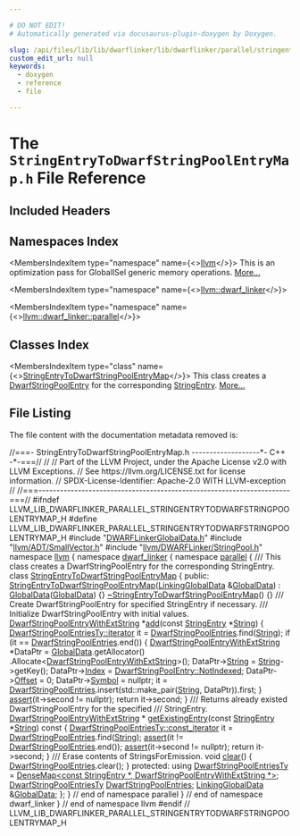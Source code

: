 ```yaml
---

# DO NOT EDIT!
# Automatically generated via docusaurus-plugin-doxygen by Doxygen.

slug: /api/files/lib/lib/dwarflinker/lib/dwarflinker/parallel/stringentrytodwarfstringpoolentrymap-h
custom_edit_url: null
keywords:
  - doxygen
  - reference
  - file

---
```





# The `StringEntryToDwarfStringPoolEntryMap.h` File Reference

<DoxygenPage pluginConfig={pluginConfig}>



## Included Headers

<IncludesList>
<IncludesListItem
  filePath="DWARFLinkerGlobalData.h"
  permalink="/docs/api/files/lib/lib/dwarflinker/lib/dwarflinker/parallel/dwarflinkerglobaldata-h"
  isLocal="true" />
<IncludesListItem
  filePath="llvm/ADT/SmallVector.h"
  permalink="/docs/api/files/include/include/llvm/include/llvm/adt/smallvector-h"
  isLocal="true" />
<IncludesListItem
  filePath="llvm/DWARFLinker/StringPool.h"
  permalink="/docs/api/files/include/include/llvm/include/llvm/dwarflinker/stringpool-h"
  isLocal="true" />
</IncludesList>

## Namespaces Index

<MembersIndex>

<MembersIndexItem
  type="namespace"
  name={<><a href="/docs/api/namespaces/llvm">llvm</a></>}>
This is an optimization pass for GlobalISel generic memory operations. <a href="/docs/api/namespaces/llvm/#details">More...</a>
</MembersIndexItem>

<MembersIndexItem
  type="namespace"
  name={<><a href="/docs/api/namespaces/llvm/dwarf-linker">llvm::dwarf_linker</a></>}>
</MembersIndexItem>

<MembersIndexItem
  type="namespace"
  name={<><a href="/docs/api/namespaces/llvm/dwarf-linker/parallel">llvm::dwarf_linker::parallel</a></>}>
</MembersIndexItem>

</MembersIndex>

## Classes Index

<MembersIndex>

<MembersIndexItem
  type="class"
  name={<><a href="/docs/api/classes/llvm/dwarf-linker/parallel/stringentrytodwarfstringpoolentrymap">StringEntryToDwarfStringPoolEntryMap</a></>}>
This class creates a <a href="/docs/api/structs/llvm/dwarfstringpoolentry">DwarfStringPoolEntry</a> for the corresponding <a href="/docs/api/namespaces/llvm/dwarf-linker/#a0b0094f2370abd91cc57b6d5476a599b">StringEntry</a>. <a href="/docs/api/classes/llvm/dwarf-linker/parallel/stringentrytodwarfstringpoolentrymap/#details">More...</a>
</MembersIndexItem>

</MembersIndex>


## File Listing

The file content with the documentation metadata removed is:

<ProgramListing>

<Link id="l00001" /><CodeLine lineNumber="1"><span class="doxyHighlightComment">//===- StringEntryToDwarfStringPoolEntryMap.h -------------------&#42;- C++ -&#42;-===//</span></CodeLine>
<Link id="l00002" /><CodeLine lineNumber="2"><span class="doxyHighlightComment">//</span></CodeLine>
<Link id="l00003" /><CodeLine lineNumber="3"><span class="doxyHighlightComment">// Part of the LLVM Project, under the Apache License v2.0 with LLVM Exceptions.</span></CodeLine>
<Link id="l00004" /><CodeLine lineNumber="4"><span class="doxyHighlightComment">// See https://llvm.org/LICENSE.txt for license information.</span></CodeLine>
<Link id="l00005" /><CodeLine lineNumber="5"><span class="doxyHighlightComment">// SPDX-License-Identifier: Apache-2.0 WITH LLVM-exception</span></CodeLine>
<Link id="l00006" /><CodeLine lineNumber="6"><span class="doxyHighlightComment">//</span></CodeLine>
<Link id="l00007" /><CodeLine lineNumber="7"><span class="doxyHighlightComment">//===----------------------------------------------------------------------===//</span></CodeLine>
<Link id="l00008" /><CodeLine lineNumber="8"></CodeLine>
<Link id="l00009" /><CodeLine lineNumber="9"><span class="doxyHighlightPreprocessor">#ifndef LLVM&#95;LIB&#95;DWARFLINKER&#95;PARALLEL&#95;STRINGENTRYTODWARFSTRINGPOOLENTRYMAP&#95;H</span></CodeLine>
<Link id="l00010" /><CodeLine lineNumber="10"><span class="doxyHighlightPreprocessor">#define LLVM&#95;LIB&#95;DWARFLINKER&#95;PARALLEL&#95;STRINGENTRYTODWARFSTRINGPOOLENTRYMAP&#95;H</span></CodeLine>
<Link id="l00011" /><CodeLine lineNumber="11"></CodeLine>
<Link id="l00012" /><CodeLine lineNumber="12"><span class="doxyHighlightPreprocessor">#include &quot;<a href="/docs/api/files/lib/lib/dwarflinker/lib/dwarflinker/parallel/dwarflinkerglobaldata-h">DWARFLinkerGlobalData.h</a>&quot;</span></CodeLine>
<Link id="l00013" /><CodeLine lineNumber="13"><span class="doxyHighlightPreprocessor">#include &quot;<a href="/docs/api/files/include/include/llvm/include/llvm/adt/smallvector-h">llvm/ADT/SmallVector.h</a>&quot;</span></CodeLine>
<Link id="l00014" /><CodeLine lineNumber="14"><span class="doxyHighlightPreprocessor">#include &quot;<a href="/docs/api/files/include/include/llvm/include/llvm/dwarflinker/stringpool-h">llvm/DWARFLinker/StringPool.h</a>&quot;</span></CodeLine>
<Link id="l00015" /><CodeLine lineNumber="15"></CodeLine>
<Link id="l00016" /><CodeLine lineNumber="16"><span class="doxyHighlightKeyword">namespace </span><span class="doxyHighlight"><a href="/docs/api/namespaces/llvm">llvm</a> &#123;</span></CodeLine>
<Link id="l00017" /><CodeLine lineNumber="17"><span class="doxyHighlightKeyword">namespace </span><span class="doxyHighlight"><a href="/docs/api/namespaces/llvm/dwarf-linker">dwarf&#95;linker</a> &#123;</span></CodeLine>
<Link id="l00018" /><CodeLine lineNumber="18"><span class="doxyHighlightKeyword">namespace </span><span class="doxyHighlight"><a href="/docs/api/namespaces/llvm/dwarf-linker/parallel">parallel</a> &#123;</span></CodeLine>
<Link id="l00019" /><CodeLine lineNumber="19"></CodeLine>
<Link id="l00020" /><CodeLine lineNumber="20"><span class="doxyHighlightComment">/// This class creates a DwarfStringPoolEntry for the corresponding StringEntry.</span></CodeLine>
<Link id="l00021" /><CodeLine lineNumber="21" lineLink="/docs/api/classes/llvm/dwarf-linker/parallel/stringentrytodwarfstringpoolentrymap"><span class="doxyHighlightKeyword">class </span><span class="doxyHighlight"><a href="/docs/api/classes/llvm/dwarf-linker/parallel/stringentrytodwarfstringpoolentrymap/#ae2ea039dc101f11aeb6e526103ba60d4">StringEntryToDwarfStringPoolEntryMap</a> &#123;</span></CodeLine>
<Link id="l00022" /><CodeLine lineNumber="22"><span class="doxyHighlightKeyword">public</span><span class="doxyHighlight">:</span></CodeLine>
<Link id="l00023" /><CodeLine lineNumber="23" lineLink="/docs/api/classes/llvm/dwarf-linker/parallel/stringentrytodwarfstringpoolentrymap/#ae2ea039dc101f11aeb6e526103ba60d4"><span class="doxyHighlight">  <a href="/docs/api/classes/llvm/dwarf-linker/parallel/stringentrytodwarfstringpoolentrymap/#ae2ea039dc101f11aeb6e526103ba60d4">StringEntryToDwarfStringPoolEntryMap</a>(<a href="/docs/api/classes/llvm/dwarf-linker/parallel/linkingglobaldata">LinkingGlobalData</a> &amp;<a href="/docs/api/classes/llvm/dwarf-linker/parallel/stringentrytodwarfstringpoolentrymap/#a12cc531a36c3440023472a58fde477ae">GlobalData</a>)</span></CodeLine>
<Link id="l00024" /><CodeLine lineNumber="24"><span class="doxyHighlight">      : <a href="/docs/api/classes/llvm/dwarf-linker/parallel/stringentrytodwarfstringpoolentrymap/#a12cc531a36c3440023472a58fde477ae">GlobalData</a>(<a href="/docs/api/classes/llvm/dwarf-linker/parallel/stringentrytodwarfstringpoolentrymap/#a12cc531a36c3440023472a58fde477ae">GlobalData</a>) &#123;&#125;</span></CodeLine>
<Link id="l00025" /><CodeLine lineNumber="25" lineLink="/docs/api/classes/llvm/dwarf-linker/parallel/stringentrytodwarfstringpoolentrymap/#a14d6976902936376f330ad73b9cbeb09"><span class="doxyHighlight">  <a href="/docs/api/classes/llvm/dwarf-linker/parallel/stringentrytodwarfstringpoolentrymap/#a14d6976902936376f330ad73b9cbeb09">~StringEntryToDwarfStringPoolEntryMap</a>() &#123;&#125;</span></CodeLine>
<Link id="l00026" /><CodeLine lineNumber="26"></CodeLine>
<Link id="l00027" /><CodeLine lineNumber="27"><span class="doxyHighlightComment">  /// Create DwarfStringPoolEntry for specified StringEntry if necessary.</span></CodeLine>
<Link id="l00028" /><CodeLine lineNumber="28"><span class="doxyHighlightComment">  /// Initialize DwarfStringPoolEntry with initial values.</span></CodeLine>
<Link id="l00029" /><CodeLine lineNumber="29" lineLink="/docs/api/classes/llvm/dwarf-linker/parallel/stringentrytodwarfstringpoolentrymap/#ad80767cd1b949a276d944c352d451e98"><span class="doxyHighlight">  <a href="/docs/api/structs/llvm/dwarfstringpoolentrywithextstring">DwarfStringPoolEntryWithExtString</a> &#42;<a href="/docs/api/classes/llvm/dwarf-linker/parallel/stringentrytodwarfstringpoolentrymap/#ad80767cd1b949a276d944c352d451e98">add</a>(</span><span class="doxyHighlightKeyword">const</span><span class="doxyHighlight"> <a href="/docs/api/namespaces/llvm/dwarf-linker/#a0b0094f2370abd91cc57b6d5476a599b">StringEntry</a> &#42;<a href="/docs/api/namespaces/llvm/#ac226f3d2b9ca090171a8e0a8cb92c343a27118326006d3829667a400ad23d5d98">String</a>) &#123;</span></CodeLine>
<Link id="l00030" /><CodeLine lineNumber="30"><span class="doxyHighlight">    <a href="/docs/api/classes/llvm/densemapbase/#a214e872d61db2ea8cb023f127cafd0b9">DwarfStringPoolEntriesTy::iterator</a> it = <a href="/docs/api/classes/llvm/dwarf-linker/parallel/stringentrytodwarfstringpoolentrymap/#af4f6296b02d899f3d572cbc972c848d9">DwarfStringPoolEntries</a>.find(<a href="/docs/api/namespaces/llvm/#ac226f3d2b9ca090171a8e0a8cb92c343a27118326006d3829667a400ad23d5d98">String</a>);</span></CodeLine>
<Link id="l00031" /><CodeLine lineNumber="31"></CodeLine>
<Link id="l00032" /><CodeLine lineNumber="32"><span class="doxyHighlight">    </span><span class="doxyHighlightKeywordFlow">if</span><span class="doxyHighlight"> (it == <a href="/docs/api/classes/llvm/dwarf-linker/parallel/stringentrytodwarfstringpoolentrymap/#af4f6296b02d899f3d572cbc972c848d9">DwarfStringPoolEntries</a>.end()) &#123;</span></CodeLine>
<Link id="l00033" /><CodeLine lineNumber="33"><span class="doxyHighlight">      <a href="/docs/api/structs/llvm/dwarfstringpoolentrywithextstring">DwarfStringPoolEntryWithExtString</a> &#42;DataPtr =</span></CodeLine>
<Link id="l00034" /><CodeLine lineNumber="34"><span class="doxyHighlight">          <a href="/docs/api/classes/llvm/dwarf-linker/parallel/stringentrytodwarfstringpoolentrymap/#a12cc531a36c3440023472a58fde477ae">GlobalData</a>.getAllocator()</span></CodeLine>
<Link id="l00035" /><CodeLine lineNumber="35"><span class="doxyHighlight">              .Allocate&lt;<a href="/docs/api/structs/llvm/dwarfstringpoolentrywithextstring">DwarfStringPoolEntryWithExtString</a>&gt;();</span></CodeLine>
<Link id="l00036" /><CodeLine lineNumber="36"><span class="doxyHighlight">      DataPtr-&gt;<a href="/docs/api/structs/llvm/dwarfstringpoolentrywithextstring/#ad9753ce2d5673ac4b4acd65ed68daa88">String</a> = <a href="/docs/api/namespaces/llvm/#ac226f3d2b9ca090171a8e0a8cb92c343a27118326006d3829667a400ad23d5d98">String</a>-&gt;getKey();</span></CodeLine>
<Link id="l00037" /><CodeLine lineNumber="37"><span class="doxyHighlight">      DataPtr-&gt;<a href="/docs/api/structs/llvm/dwarfstringpoolentry/#a5ec8790ec7c63fb9e58de82b2774fac9">Index</a> = <a href="/docs/api/structs/llvm/dwarfstringpoolentry/#a7a1b7fb50f627423becd2123526ff26b">DwarfStringPoolEntry::NotIndexed</a>;</span></CodeLine>
<Link id="l00038" /><CodeLine lineNumber="38"><span class="doxyHighlight">      DataPtr-&gt;<a href="/docs/api/structs/llvm/dwarfstringpoolentry/#aa406c884c8fb2d9b2fee2aa3865d832d">Offset</a> = 0;</span></CodeLine>
<Link id="l00039" /><CodeLine lineNumber="39"><span class="doxyHighlight">      DataPtr-&gt;<a href="/docs/api/structs/llvm/dwarfstringpoolentry/#acefe965e3ed0ea37d9578f82dc01cb7a">Symbol</a> = </span><span class="doxyHighlightKeyword">nullptr</span><span class="doxyHighlight">;</span></CodeLine>
<Link id="l00040" /><CodeLine lineNumber="40"><span class="doxyHighlight">      it = <a href="/docs/api/classes/llvm/dwarf-linker/parallel/stringentrytodwarfstringpoolentrymap/#af4f6296b02d899f3d572cbc972c848d9">DwarfStringPoolEntries</a>.insert(std::make&#95;pair(<a href="/docs/api/namespaces/llvm/#ac226f3d2b9ca090171a8e0a8cb92c343a27118326006d3829667a400ad23d5d98">String</a>, DataPtr)).first;</span></CodeLine>
<Link id="l00041" /><CodeLine lineNumber="41"><span class="doxyHighlight">    &#125;</span></CodeLine>
<Link id="l00042" /><CodeLine lineNumber="42"></CodeLine>
<Link id="l00043" /><CodeLine lineNumber="43"><span class="doxyHighlight">    <a href="/docs/api/files/lib/lib/target/lib/target/amdgpu/silowercontrolflow-cpp/#a4868c5d81c5ccc98c47aeab6244346a0">assert</a>(it-&gt;second != </span><span class="doxyHighlightKeyword">nullptr</span><span class="doxyHighlight">);</span></CodeLine>
<Link id="l00044" /><CodeLine lineNumber="44"><span class="doxyHighlight">    </span><span class="doxyHighlightKeywordFlow">return</span><span class="doxyHighlight"> it-&gt;second;</span></CodeLine>
<Link id="l00045" /><CodeLine lineNumber="45"><span class="doxyHighlight">  &#125;</span></CodeLine>
<Link id="l00046" /><CodeLine lineNumber="46"></CodeLine>
<Link id="l00047" /><CodeLine lineNumber="47"><span class="doxyHighlightComment">  /// Returns already existed DwarfStringPoolEntry for the specified</span></CodeLine>
<Link id="l00048" /><CodeLine lineNumber="48"><span class="doxyHighlightComment">  /// StringEntry.</span></CodeLine>
<Link id="l00049" /><CodeLine lineNumber="49"><span class="doxyHighlight">  <a href="/docs/api/structs/llvm/dwarfstringpoolentrywithextstring">DwarfStringPoolEntryWithExtString</a> &#42;</span></CodeLine>
<Link id="l00050" /><CodeLine lineNumber="50" lineLink="/docs/api/classes/llvm/dwarf-linker/parallel/stringentrytodwarfstringpoolentrymap/#a9eae8f19c57158a5be2206d9852037e1"><span class="doxyHighlight">  <a href="/docs/api/classes/llvm/dwarf-linker/parallel/stringentrytodwarfstringpoolentrymap/#a9eae8f19c57158a5be2206d9852037e1">getExistingEntry</a>(</span><span class="doxyHighlightKeyword">const</span><span class="doxyHighlight"> <a href="/docs/api/namespaces/llvm/dwarf-linker/#a0b0094f2370abd91cc57b6d5476a599b">StringEntry</a> &#42;<a href="/docs/api/namespaces/llvm/#ac226f3d2b9ca090171a8e0a8cb92c343a27118326006d3829667a400ad23d5d98">String</a>)</span><span class="doxyHighlightKeyword"> const </span><span class="doxyHighlight">&#123;</span></CodeLine>
<Link id="l00051" /><CodeLine lineNumber="51"><span class="doxyHighlight">    <a href="/docs/api/classes/llvm/densemapbase/#a5784c312872bef21d9344dae0a0e8fc0">DwarfStringPoolEntriesTy::const&#95;iterator</a> it =</span></CodeLine>
<Link id="l00052" /><CodeLine lineNumber="52"><span class="doxyHighlight">        <a href="/docs/api/classes/llvm/dwarf-linker/parallel/stringentrytodwarfstringpoolentrymap/#af4f6296b02d899f3d572cbc972c848d9">DwarfStringPoolEntries</a>.find(<a href="/docs/api/namespaces/llvm/#ac226f3d2b9ca090171a8e0a8cb92c343a27118326006d3829667a400ad23d5d98">String</a>);</span></CodeLine>
<Link id="l00053" /><CodeLine lineNumber="53"></CodeLine>
<Link id="l00054" /><CodeLine lineNumber="54"><span class="doxyHighlight">    <a href="/docs/api/files/lib/lib/target/lib/target/amdgpu/silowercontrolflow-cpp/#a4868c5d81c5ccc98c47aeab6244346a0">assert</a>(it != <a href="/docs/api/classes/llvm/dwarf-linker/parallel/stringentrytodwarfstringpoolentrymap/#af4f6296b02d899f3d572cbc972c848d9">DwarfStringPoolEntries</a>.end());</span></CodeLine>
<Link id="l00055" /><CodeLine lineNumber="55"><span class="doxyHighlight">    <a href="/docs/api/files/lib/lib/target/lib/target/amdgpu/silowercontrolflow-cpp/#a4868c5d81c5ccc98c47aeab6244346a0">assert</a>(it-&gt;second != </span><span class="doxyHighlightKeyword">nullptr</span><span class="doxyHighlight">);</span></CodeLine>
<Link id="l00056" /><CodeLine lineNumber="56"><span class="doxyHighlight">    </span><span class="doxyHighlightKeywordFlow">return</span><span class="doxyHighlight"> it-&gt;second;</span></CodeLine>
<Link id="l00057" /><CodeLine lineNumber="57"><span class="doxyHighlight">  &#125;</span></CodeLine>
<Link id="l00058" /><CodeLine lineNumber="58"></CodeLine>
<Link id="l00059" /><CodeLine lineNumber="59"><span class="doxyHighlightComment">  /// Erase contents of StringsForEmission.</span></CodeLine>
<Link id="l00060" /><CodeLine lineNumber="60" lineLink="/docs/api/classes/llvm/dwarf-linker/parallel/stringentrytodwarfstringpoolentrymap/#a73e3d39ed97f8993b0a5ce214b19fb2e"><span class="doxyHighlight">  </span><span class="doxyHighlightKeywordType">void</span><span class="doxyHighlight"> <a href="/docs/api/classes/llvm/dwarf-linker/parallel/stringentrytodwarfstringpoolentrymap/#a73e3d39ed97f8993b0a5ce214b19fb2e">clear</a>() &#123; <a href="/docs/api/classes/llvm/dwarf-linker/parallel/stringentrytodwarfstringpoolentrymap/#af4f6296b02d899f3d572cbc972c848d9">DwarfStringPoolEntries</a>.clear(); &#125;</span></CodeLine>
<Link id="l00061" /><CodeLine lineNumber="61"></CodeLine>
<Link id="l00062" /><CodeLine lineNumber="62"><span class="doxyHighlightKeyword">protected</span><span class="doxyHighlight">:</span></CodeLine>
<Link id="l00063" /><CodeLine lineNumber="63" lineLink="/docs/api/classes/llvm/dwarf-linker/parallel/stringentrytodwarfstringpoolentrymap/#a0e20963c6a7a8f2a01a83f7e884e7956"><span class="doxyHighlight">  </span><span class="doxyHighlightKeyword">using </span><span class="doxyHighlight"><a href="/docs/api/classes/llvm/dwarf-linker/parallel/stringentrytodwarfstringpoolentrymap/#a0e20963c6a7a8f2a01a83f7e884e7956">DwarfStringPoolEntriesTy</a> =</span></CodeLine>
<Link id="l00064" /><CodeLine lineNumber="64"><span class="doxyHighlight">      <a href="/docs/api/classes/llvm/densemap">DenseMap&lt;const StringEntry &#42;, DwarfStringPoolEntryWithExtString &#42;&gt;</a>;</span></CodeLine>
<Link id="l00065" /><CodeLine lineNumber="65" lineLink="/docs/api/classes/llvm/dwarf-linker/parallel/stringentrytodwarfstringpoolentrymap/#af4f6296b02d899f3d572cbc972c848d9"><span class="doxyHighlight">  <a href="/docs/api/classes/llvm/dwarf-linker/parallel/stringentrytodwarfstringpoolentrymap/#a0e20963c6a7a8f2a01a83f7e884e7956">DwarfStringPoolEntriesTy</a> <a href="/docs/api/classes/llvm/dwarf-linker/parallel/stringentrytodwarfstringpoolentrymap/#af4f6296b02d899f3d572cbc972c848d9">DwarfStringPoolEntries</a>;</span></CodeLine>
<Link id="l00066" /><CodeLine lineNumber="66"></CodeLine>
<Link id="l00067" /><CodeLine lineNumber="67" lineLink="/docs/api/classes/llvm/dwarf-linker/parallel/stringentrytodwarfstringpoolentrymap/#a12cc531a36c3440023472a58fde477ae"><span class="doxyHighlight">  <a href="/docs/api/classes/llvm/dwarf-linker/parallel/linkingglobaldata">LinkingGlobalData</a> &amp;<a href="/docs/api/classes/llvm/dwarf-linker/parallel/stringentrytodwarfstringpoolentrymap/#a12cc531a36c3440023472a58fde477ae">GlobalData</a>;</span></CodeLine>
<Link id="l00068" /><CodeLine lineNumber="68"><span class="doxyHighlight">&#125;;</span></CodeLine>
<Link id="l00069" /><CodeLine lineNumber="69"></CodeLine>
<Link id="l00070" /><CodeLine lineNumber="70"><span class="doxyHighlight">&#125; </span><span class="doxyHighlightComment">// end of namespace parallel</span></CodeLine>
<Link id="l00071" /><CodeLine lineNumber="71"><span class="doxyHighlight">&#125; </span><span class="doxyHighlightComment">// end of namespace dwarf&#95;linker</span></CodeLine>
<Link id="l00072" /><CodeLine lineNumber="72"><span class="doxyHighlight">&#125; </span><span class="doxyHighlightComment">// end of namespace llvm</span></CodeLine>
<Link id="l00073" /><CodeLine lineNumber="73"></CodeLine>
<Link id="l00074" /><CodeLine lineNumber="74"><span class="doxyHighlightPreprocessor">#endif </span><span class="doxyHighlightComment">// LLVM&#95;LIB&#95;DWARFLINKER&#95;PARALLEL&#95;STRINGENTRYTODWARFSTRINGPOOLENTRYMAP&#95;H</span></CodeLine>

</ProgramListing>


</DoxygenPage>
